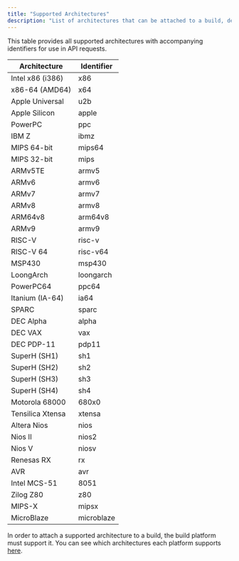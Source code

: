 ```yaml
---
title: "Supported Architectures"
description: "List of architectures that can be attached to a build, denoting support."
---
```


This table provides all supported architectures with accompanying identifiers for use in API requests.

| Architecture          | Identifier  |
|------------------------|-------------|
| Intel x86 (i386)       | x86         |
| x86-64 (AMD64)         | x64         |
| Apple Universal        | u2b         |
| Apple Silicon          | apple       |
| PowerPC                | ppc         |
| IBM Z                  | ibmz        |
| MIPS 64-bit            | mips64      |
| MIPS 32-bit            | mips        |
| ARMv5TE                | armv5       |
| ARMv6                  | armv6       |
| ARMv7                  | armv7       |
| ARMv8                  | armv8       |
| ARM64v8                | arm64v8     |
| ARMv9                  | armv9       |
| RISC-V                 | risc-v      |
| RISC-V 64              | risc-v64    |
| MSP430                 | msp430      |
| LoongArch              | loongarch   |
| PowerPC64              | ppc64       |
| Itanium (IA-64)        | ia64        |
| SPARC                  | sparc       |
| DEC Alpha              | alpha       |
| DEC VAX                | vax         |
| DEC PDP-11             | pdp11       |
| SuperH (SH1)           | sh1         |
| SuperH (SH2)           | sh2         |
| SuperH (SH3)           | sh3         |
| SuperH (SH4)           | sh4         |
| Motorola 68000         | 680x0       |
| Tensilica Xtensa       | xtensa      |
| Altera Nios            | nios        |
| Nios II                | nios2       |
| Nios V                 | niosv       |
| Renesas RX             | rx          |
| AVR                    | avr         |
| Intel MCS-51           | 8051        |
| Zilog Z80              | z80         |
| MIPS-X                 | mipsx       |
| MicroBlaze             | microblaze  |

In order to attach a supported architecture to a build, the build platform must support it. You can see which architectures each platform supports [here](/api-reference/data/platforms).
